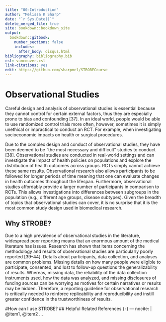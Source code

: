 ---
title: "00-Introduction"
author: "Melissa K Sharp"
date: "`r Sys.Date()`"
delete_merged_file: true
site: bookdown::bookdown_site
output:
  bookdown::gitbook:
    number_sections: false 
    includes: 
      after_body: disqus.html
bibliography: bibliography.bib
csl: vancouver.csl
link-citations: yes
edit: https://github.com/sharpmel/STROBECourse
---

#  Observational Studies {-}
Careful design and analysis of observational studies is essential because they cannot control for certain external factors, thus they are especially prone to bias and confounding [37]. In an ideal world, people would be able to use randomized control trials more often, however, sometimes it is simply unethical or impractical to conduct an RCT. For example, when investigating socioeconomic impacts on health or surgical procedures.

Due to the complex design and conduct of observational studies, they have been deemed to be “the most necessary and difficult” studies to conduct [38]. Observational studies are conducted in real-world settings and can investigate the impact of health policies on populations and explore the distribution of health outcomes across groups. RCTs simply cannot achieve these same results. Observational research also allows participants to be followed for longer periods of time meaning that one can evaluate changes in health outcomes throughout the lifespan. Furthermore, observational studies affordably provide a larger number of participants in comparison to RCTs. This allows investigations into differences between subgroups in the population (e.g., different age groups, disease subtypes). Given the breadth of topics that observational studies can cover, it is no surprise that it is the most common study design used in biomedical research. 

## Why STROBE? {-}
Due to a high prevalence of observational studies in the literature, widespread poor reporting means that an enormous amount of the medical literature has issues. Research has shown that items concerning the methodology and results of observational studies are particularly poorly reported [39–44]. Details about participants, data collection, and analyses are common problems. Missing details on how many people were eligible to participate, consented, and lost to follow-up questions the generalizability of results. Whereas, missing data, the reliability of the data collection instruments used, how the data was analyzed, and missing disclosures of funding sources can be worrying as motives for certain narratives or results may be hidden. Therefore, a reporting guideline for observational research is critically needed to reinforce replicability and reproducibility and instill greater confidence in the trustworthiness of results. 

#How can I use STROBE? 
## Helpful Related References {-}
---
nocite: |
  @item1, @item2
...